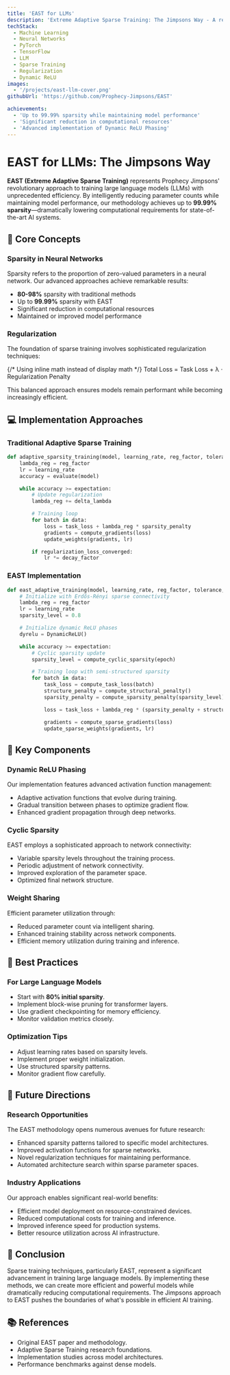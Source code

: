 ```yaml
---
title: 'EAST for LLMs'
description: 'Extreme Adaptive Sparse Training: The Jimpsons Way - A revolutionary approach to efficient large language model training with up to 99.99% sparsity.'
techStack:
  - Machine Learning
  - Neural Networks
  - PyTorch
  - TensorFlow
  - LLM
  - Sparse Training
  - Regularization
  - Dynamic ReLU
images:
  - '/projects/east-llm-cover.png'
githubUrl: 'https://github.com/Prophecy-Jimpsons/EAST'

achievements:
  - 'Up to 99.99% sparsity while maintaining model performance'
  - 'Significant reduction in computational resources'
  - 'Advanced implementation of Dynamic ReLU Phasing'
---
```


# EAST for LLMs: The Jimpsons Way

**EAST (Extreme Adaptive Sparse Training)** represents Prophecy Jimpsons' revolutionary approach to training large language models (LLMs) with unprecedented efficiency. By intelligently reducing parameter counts while maintaining model performance, our methodology achieves up to **99.99% sparsity**—dramatically lowering computational requirements for state-of-the-art AI systems.

## 🧠 Core Concepts

### Sparsity in Neural Networks

Sparsity refers to the proportion of zero-valued parameters in a neural network. Our advanced approaches achieve remarkable results:

- **80-98%** sparsity with traditional methods
- Up to **99.99%** sparsity with EAST
- Significant reduction in computational resources
- Maintained or improved model performance

### Regularization

The foundation of sparse training involves sophisticated regularization techniques:

{/* Using inline math instead of display math */}
Total Loss = Task Loss + λ · Regularization Penalty

This balanced approach ensures models remain performant while becoming increasingly efficient.

## 💻 Implementation Approaches

### Traditional Adaptive Sparse Training

```python
def adaptive_sparsity_training(model, learning_rate, reg_factor, tolerance, expectation):
    lambda_reg = reg_factor
    lr = learning_rate
    accuracy = evaluate(model)

    while accuracy >= expectation:
        # Update regularization
        lambda_reg += delta_lambda

        # Training loop
        for batch in data:
            loss = task_loss + lambda_reg * sparsity_penalty
            gradients = compute_gradients(loss)
            update_weights(gradients, lr)

        if regularization_loss_converged:
            lr *= decay_factor
```

### EAST Implementation

```python
def east_adaptive_training(model, learning_rate, reg_factor, tolerance, expectation):
    # Initialize with Erdős-Rényi sparse connectivity
    lambda_reg = reg_factor
    lr = learning_rate
    sparsity_level = 0.8

    # Initialize dynamic ReLU phases
    dyrelu = DynamicReLU()

    while accuracy >= expectation:
        # Cyclic sparsity update
        sparsity_level = compute_cyclic_sparsity(epoch)

        # Training loop with semi-structured sparsity
        for batch in data:
            task_loss = compute_task_loss(batch)
            structure_penalty = compute_structural_penalty()
            sparsity_penalty = compute_sparsity_penalty(sparsity_level)

            loss = task_loss + lambda_reg * (sparsity_penalty + structure_penalty)

            gradients = compute_sparse_gradients(loss)
            update_sparse_weights(gradients, lr)
```

## 🔑 Key Components

### Dynamic ReLU Phasing

Our implementation features advanced activation function management:

- Adaptive activation functions that evolve during training.
- Gradual transition between phases to optimize gradient flow.
- Enhanced gradient propagation through deep networks.

### Cyclic Sparsity

EAST employs a sophisticated approach to network connectivity:

- Variable sparsity levels throughout the training process.
- Periodic adjustment of network connectivity.
- Improved exploration of the parameter space.
- Optimized final network structure.

### Weight Sharing

Efficient parameter utilization through:

- Reduced parameter count via intelligent sharing.
- Enhanced training stability across network components.
- Efficient memory utilization during training and inference.

## 🚀 Best Practices

### For Large Language Models

- Start with **80% initial sparsity**.
- Implement block-wise pruning for transformer layers.
- Use gradient checkpointing for memory efficiency.
- Monitor validation metrics closely.

### Optimization Tips

- Adjust learning rates based on sparsity levels.
- Implement proper weight initialization.
- Use structured sparsity patterns.
- Monitor gradient flow carefully.

## 🔮 Future Directions

### Research Opportunities

The EAST methodology opens numerous avenues for future research:

- Enhanced sparsity patterns tailored to specific model architectures.
- Improved activation functions for sparse networks.
- Novel regularization techniques for maintaining performance.
- Automated architecture search within sparse parameter spaces.

### Industry Applications

Our approach enables significant real-world benefits:

- Efficient model deployment on resource-constrained devices.
- Reduced computational costs for training and inference.
- Improved inference speed for production systems.
- Better resource utilization across AI infrastructure.

## 🌟 Conclusion

Sparse training techniques, particularly EAST, represent a significant advancement in training large language models. By implementing these methods, we can create more efficient and powerful models while dramatically reducing computational requirements. The Jimpsons approach to EAST pushes the boundaries of what's possible in efficient AI training.

## 📚 References

- Original EAST paper and methodology.
- Adaptive Sparse Training research foundations.
- Implementation studies across model architectures.
- Performance benchmarks against dense models.
